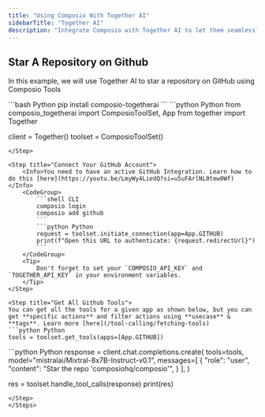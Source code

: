 ```yaml
---
title: "Using Composio With Together AI"
sidebarTitle: "Together AI"
description: "Integrate Composio with Together AI to let them seamlessly interact with external apps"
---
```


## Star A Repository on Github
In this example, we will use Together AI to star a repository on GitHub using Composio Tools

<Steps>
<Step title="Install Packages">
```bash Python
pip install composio-togetherai
```
</Step>
<Step title="Import Libraries & Initialize ComposioToolSet & Together Client">
```python Python
from composio_togetherai import ComposioToolSet, App
from together import Together

client = Together()
toolset = ComposioToolSet()
```
</Step>

<Step title="Connect Your GitHub Account">
    <Info>You need to have an active GitHub Integration. Learn how to do this [here](https://youtu.be/LmyWy4LiedQ?si=u5uFArlNL0tew0Wf)</Info>
    <CodeGroup>
        ```shell CLI
        composio login
        composio add github
        ```
        ```python Python
        request = toolset.initiate_connection(app=App.GITHUB)
        print(f"Open this URL to authenticate: {request.redirectUrl}")
        ```
    </CodeGroup>
    <Tip>
        Don't forget to set your `COMPOSIO_API_KEY` and `TOGETHER_API_KEY` in your environment variables.
    </Tip>
</Step>

<Step title="Get All Github Tools">
You can get all the tools for a given app as shown below, but you can get **specific actions** and filter actions using **usecase** & **tags**. Learn more [here](/tool-calling/fetching-tools)
```python Python
tools = toolset.get_tools(apps=[App.GITHUB])
```

</Step>
<Step title="Create a Chat Completion with Tools">
```python Python
response = client.chat.completions.create(
    tools=tools,
    model="mistralai/Mixtral-8x7B-Instruct-v0.1",
    messages=[
        {
            "role": "user",
            "content": "Star the repo 'composiohq/composio'",
        }
    ],
)

res = toolset.handle_tool_calls(response)
print(res)
```
</Step>
</Steps>
